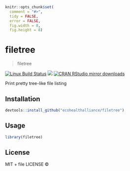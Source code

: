 
```r
knitr::opts_chunk$set(
  comment = "#>",
  tidy = FALSE,
  error = FALSE,
  fig.width = 8,
  fig.height = 8)
```

# filetree

> filetree

[![Linux Build Status](https://travis-ci.org/ecohealthalliance/filetree.svg?branch=master)](https://travis-ci.org/ecohealthalliance/filetree)
[![](http://www.r-pkg.org/badges/version/filetree)](http://www.r-pkg.org/pkg/filetree)
[![CRAN RStudio mirror downloads](http://cranlogs.r-pkg.org/badges/filetree)](http://www.r-pkg.org/pkg/filetree)


Print pretty tree-like file listing

## Installation

```r
devtools::install_github("ecohealthalliance/filetree")
```

## Usage

```r
library(filetree)
```

## License

MIT + file LICENSE © 
